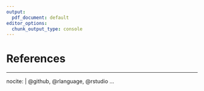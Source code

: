```yaml
---
output:
  pdf_document: default
editor_options:
  chunk_output_type: console
---
```


<!--
The bib chunk below must go last in this document according to how R Markdown renders.
More info is at http://rmarkdown.rstudio.com/authoring_bibliographies_and_citations.html
-->

\backmatter

<!-- 
If you'd like to change the name of the bibliography to something else,
delete "References" and replace it.
-->

# References {-}
<!--
This manually sets the header for this unnumbered chapter.
-->
\markboth{References}{References}
<!--
To remove the indentation of the first entry.
-->
\noindent

<!--
To create a hanging indent and spacing between entries.
These three lines may need to be removed for styles that don't require the hanging indent.
-->

\setlength{\parindent}{-0.20in}
\setlength{\leftskip}{0.20in}
\setlength{\parskip}{8pt}

<!--
This is just for testing with more citations for the bibliography at the end.
Add other entries into the list here if you'd like them to appear in the bibliography even if they weren't explicitly cited in the document.
-->

---
nocite: | 
  @github, @rlanguage, @rstudio
...
